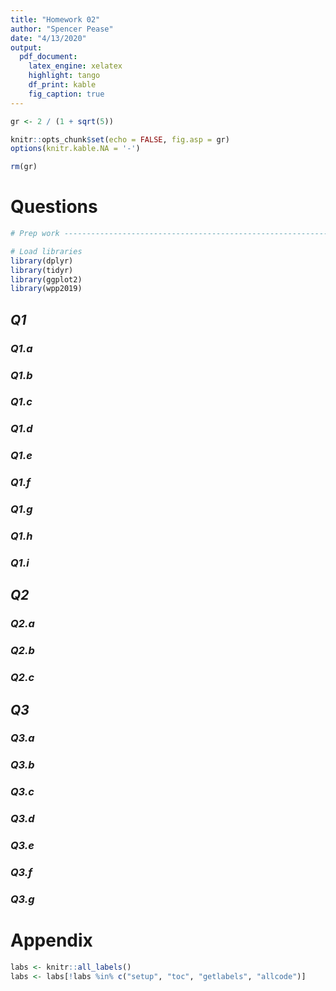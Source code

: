 ```yaml
---
title: "Homework 02"
author: "Spencer Pease"
date: "4/13/2020"
output:
  pdf_document:
    latex_engine: xelatex
    highlight: tango
    df_print: kable
    fig_caption: true
---
```


```r

gr <- 2 / (1 + sqrt(5))

knitr::opts_chunk$set(echo = FALSE, fig.asp = gr)
options(knitr.kable.NA = '-')

rm(gr)
```

# Questions

```r

# Prep work ---------------------------------------------------------------

# Load libraries
library(dplyr)
library(tidyr)
library(ggplot2)
library(wpp2019)

```


## _Q1_
### _Q1.a_
### _Q1.b_
### _Q1.c_
### _Q1.d_
### _Q1.e_
### _Q1.f_
### _Q1.g_
### _Q1.h_
### _Q1.i_

## _Q2_
### _Q2.a_
### _Q2.b_
### _Q2.c_

## _Q3_
### _Q3.a_
### _Q3.b_
### _Q3.c_
### _Q3.d_
### _Q3.e_
### _Q3.f_
### _Q3.g_


# Appendix

```r
labs <- knitr::all_labels()
labs <- labs[!labs %in% c("setup", "toc", "getlabels", "allcode")]
```

```r
```
